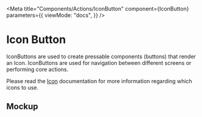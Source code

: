 
<Meta
  title="Components/Actions/IconButton"
  component={IconButton}
  parameters={{
    viewMode: "docs",
  }}
/>

# Icon Button

IconButtons are used to create pressable components (buttons) that render an
Icon. IconButtons are used for navigation between different screens or
performing core actions.

Please read the [Icon](?path=/docs/components-images-and-icons-icon--docs)
documentation for more information regarding which icons to use.

## Mockup

<Figma
  collapsable
  url="https://www.figma.com/file/avvgu5SkbBvS8lGVePBsqO/%F0%9F%92%99-Product%2FMobile?node-id=15033%3A12444"
/>

